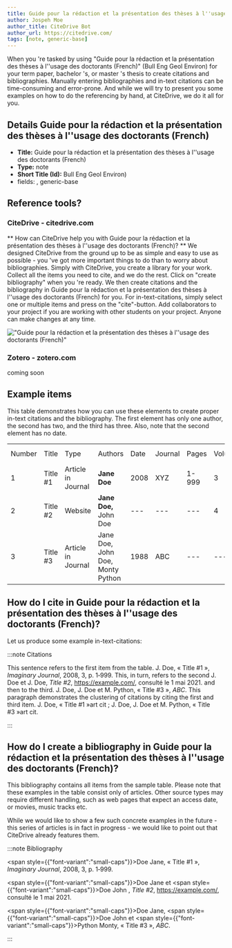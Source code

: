```yaml
---
title: Guide pour la rédaction et la présentation des thèses à l''usage des doctorants (French)
author: Jospeh Moe
author_title: CiteDrive Bot
author_url: https://citedrive.com/
tags: [note, generic-base]
---
```


When you 're tasked by using "Guide pour la rédaction et la présentation des thèses à l''usage des doctorants (French)" (Bull Eng Geol Environ) for your term paper, bachelor 's, or master 's thesis to create citations and bibliographies.
Manually entering bibliographies and in-text citations can be time-consuming and error-prone. And while we will try to present you some examples on how to do the referencing by hand, at CiteDrive, we do it all for you.

## Details  Guide pour la rédaction et la présentation des thèses à l''usage des doctorants (French)
* **Title:** Guide pour la rédaction et la présentation des thèses à l''usage des doctorants (French)
* **Type:** note
* **Short Title (Id):** Bull Eng Geol Environ)
* fields: , generic-base

## Reference tools?
### CiteDrive - citedrive.com
** How can CiteDrive help you with Guide pour la rédaction et la présentation des thèses à l''usage des doctorants (French)? **
We designed CiteDrive from the ground up to be as simple and easy to use as possible - you 've got more important things to do than to worry about bibliographies. Simply with CiteDrive, you create a library for your work. Collect all the items you need to cite, and we do the rest. Click on "create bibliography" when you 're ready. We then create citations and the bibliography in Guide pour la rédaction et la présentation des thèses à l''usage des doctorants (French) for you. For in-text-citations, simply select one or multiple items and press on the "cite"-button. Add collaborators to your project if you are working with other students on your project. Anyone can make changes at any time.


!["Guide pour la rédaction et la présentation des thèses à l''usage des doctorants (French)"](images/guide-pour-la-redaction-et-la-presentation-des-theses-a-lusage-des-doctorants-french.svg "Choose Guide pour la rédaction et la présentation des thèses à l''usage des doctorants (French) in the CiteDrive App")

### Zotero - zotero.com

coming soon

## Example items

This table demonstrates how you can use these elements to create proper in-text citations and the bibliography. The first element has only one author, the second has two, and the third has three. Also, note that the second element has no date.


<table>
  <tr>
   <td>Number
   </td>
   <td>Title
   </td>
   <td>Type
   </td>
   <td>Authors
   </td>
   <td>Date
   </td>
   <td>Journal
   </td>
   <td>Pages
   </td>
   <td>Volume
   </td>
   <td>Issue
   </td>
   <td>Access Date
   </td>
  </tr>
  <tr>
   <td>1
   </td>
   <td>Title #1
   </td>
   <td>Article in Journal
   </td>
   <td><strong>Jane Doe</strong>
   </td>
   <td>2008
   </td>
   <td>XYZ
   </td>
   <td>1-999
   </td>
   <td>3
   </td>
   <td>2
   </td>
   <td>--
   </td>
  </tr>
  <tr>
   <td>
2
   </td>
   <td>Title #2
   </td>
   <td>Website
   </td>
   <td><strong>Jane Doe, </strong>John Doe
   </td>
   <td>---
   </td>
   <td>---
   </td>
   <td>---
   </td>
   <td>4
   </td>
   <td>---
   </td>
   <td>2020-05-01
   </td>
  </tr>
  <tr>
   <td>3
   </td>
   <td>Title #3
   </td>
   <td>Article in Journal
   </td>
   <td>Jane Doe, John Doe, Monty Python
   </td>
   <td>1988
   </td>
   <td>ABC
   </td>
   <td>---
   </td>
   <td>---
   </td>
   <td>16
   </td>
   <td>---
   </td>
  </tr>
</table>



## How do I cite in  Guide pour la rédaction et la présentation des thèses à l''usage des doctorants (French)?

Let us produce some example in-text-citations:

:::note Citations


This sentence refers to the first item from the table. J. Doe, « Title #1 », <i>Imaginary Journal</i>, 2008, 3, p. 1‑999. This, in turn, refers to the second J. Doe et J. Doe, <i>Title #2</i>, https://example.com/,  consulté le  1 mai 2021.
and then to the third.  J. Doe, J. Doe et M. Python, « Title #3 », <i>ABC</i>.
This paragraph demonstrates the clustering of citations by citing the first and third item. J. Doe, « Title #1 »art cit ; J. Doe, J. Doe et M. Python, « Title #3 »art cit.

:::

## How do I create a bibliography in Guide pour la rédaction et la présentation des thèses à l''usage des doctorants (French)?

This bibliography contains all items from the sample table. Please note that these examples in the table consist only of articles. Other source types may require different handling, such as web pages that expect an access date, or movies, music tracks etc.

While we would like to show a few such concrete examples in the future - this series of articles is in fact in progress - we would like to point out that CiteDrive already features them.

:::note Bibliography

<span style={{"font-variant":"small-caps"}}>Doe</span> Jane, « Title #1 », <i>Imaginary Journal</i>, 2008, 3, p. 1‑999.

<span style={{"font-variant":"small-caps"}}>Doe</span> Jane et <span style={{"font-variant":"small-caps"}}>Doe</span> John , <i>Title #2</i>, https://example.com/,  consulté le  1 mai 2021.

<span style={{"font-variant":"small-caps"}}>Doe</span> Jane, <span style={{"font-variant":"small-caps"}}>Doe</span> John et <span style={{"font-variant":"small-caps"}}>Python</span> Monty, « Title #3 », <i>ABC</i>.



:::


        